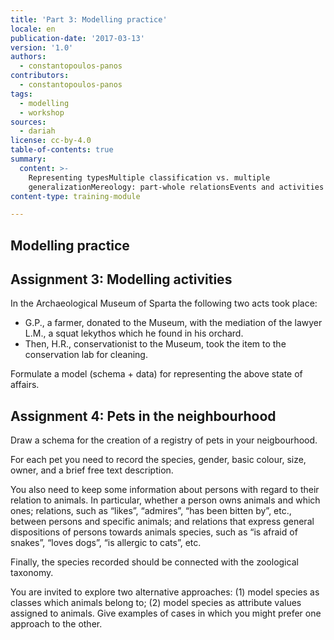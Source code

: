 ```yaml
---
title: 'Part 3: Modelling practice'
locale: en
publication-date: '2017-03-13'
version: '1.0'
authors:
  - constantopoulos-panos
contributors:
  - constantopoulos-panos
tags:
  - modelling
  - workshop
sources:
  - dariah
license: cc-by-4.0
table-of-contents: true
summary:
  content: >-
    Representing typesMultiple classification vs. multiple
    generalizationMereology: part-whole relationsEvents and activities
content-type: training-module

---
```


## Modelling practice

<IframeElement w={840} h={450} alt="" src="https://www.youtube.com/embed/zMcWT2dOTQc" />

## Assignment 3: Modelling activities

In the Archaeological Museum of Sparta the following two acts took place:

* G.P., a farmer, donated to the Museum, with the mediation of the lawyer L.M., a squat lekythos which he found in his orchard.
* Then, H.R., conservationist to the Museum, took the item to the conservation lab for cleaning.

Formulate a model (schema + data) for representing the above state of affairs.

## Assignment 4: Pets in the neighbourhood

Draw a schema for the creation of a registry of pets in your neigbourhood.

For each pet you need to record the species, gender, basic colour, size, owner, and a brief free text description.

You also need to keep some information about persons with regard to their relation to animals. In particular, whether a person owns animals and which ones; relations, such as “likes”, “admires”, “has been bitten by”, etc., between persons and specific animals; and relations that express general dispositions of persons towards animals species, such as “is afraid of snakes”, “loves dogs”, “is allergic to cats”, etc.

Finally, the species recorded should be connected with the zoological taxonomy.

You are invited to explore two alternative approaches: (1) model species as classes which animals belong to; (2) model species as attribute values assigned to animals. Give examples of cases in which you might prefer one approach to the other.
